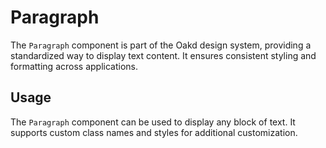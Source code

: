 
<Meta of={meta} />

# Paragraph

The `Paragraph` component is part of the Oakd design system, providing a standardized way to display text content. It ensures consistent styling and formatting across applications.

<Primary />

<Controls />

## Usage

The `Paragraph` component can be used to display any block of text. It supports custom class names and styles for additional customization.

<Stories />
